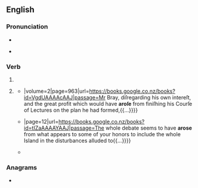 ==English==

===Pronunciation===
* {{IPA|en|/əˈɹoʊz/}}
* {{audio|en|en-us-arose.ogg|Audio (US)}}
*: {{rhymes|en|əʊz|s=2}}

===Verb===
{{head|en|verb form}}

# {{en-simple past of|arise}}
# {{lb|en|now|colloquial|and|nonstandard}} {{past participle of|en|arise|nocat=1}}
#* {{quote-book|en|year=1748|title=Biographia Britannica{{...}}|volume=2|page=963|url=https://books.google.co.nz/books?id=VgdUAAAAcAAJ|passage=Mr Bray, diſregarding his own intereſt, and the great profit which would have '''aroſe''' from finiſhing his Courſe of Lectures on the plan he had formed,{{...}}}}
#* {{quote-book|en|year=1863|publisher="The Examiner" Office|title=Debates and Proceedings of the Legislative Council, of the Province of Prince Edward Island{{...}}|page=12|url=https://books.google.co.nz/books?id=tIZaAAAAYAAJ|passage=The whole debate seems to have '''arose''' from what appears to some of your honors to include the whole Island in the disturbances alluded to{{...}}}}
#* {{quote-book|en|isbn=9780080527093|date=5 January 1997|publisher=Elsevier|author=M. Y. S. Lee|author2=P. Spencer|editors=Stuart Sumida; Karen L.M. Martin|title=Amniote Origins: Completing the Transition to Land|chapter=Crown Clades and Taxonomic Stability|page=70|url= https://books.google.co.nz/books?id=9f7rafLJbWUC|passage= The amniote egg is most likely to have '''arose''' along the portion of the phylogeny denoted by the solid shading, and is less likely to have '''arose''' along the portion denoted by the cross-hatched shading.}}

===Anagrams===
* {{anagrams|en|a=aeors|OAers|aeros}}